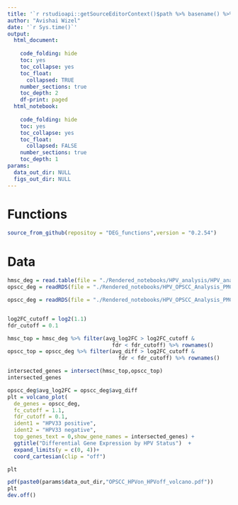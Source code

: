 ```yaml
---
title: '`r rstudioapi::getSourceEditorContext()$path %>% basename() %>% gsub(pattern = "\\.Rmd",replacement = "")`' 
author: "Avishai Wizel"
date: '`r Sys.time()`'
output: 
  html_document: 
    
    code_folding: hide
    toc: yes
    toc_collapse: yes
    toc_float: 
      collapsed: TRUE
    number_sections: true
    toc_depth: 2
    df-print: paged
  html_notebook: 
    
    code_folding: hide
    toc: yes
    toc_collapse: yes
    toc_float: 
      collapsed: FALSE
    number_sections: true
    toc_depth: 1
params:
  data_out_dir: NULL
  figs_out_dir: NULL
---
```




# Functions

```r
source_from_github(repositoy = "DEG_functions",version = "0.2.54")

```

# Data

```r
hmsc_deg = read.table(file = "./Rendered_notebooks/HPV_analysis/HPV_analysis_2024_11_13/hpv_deg_df.csv",row.names = 1)
opscc_deg = readRDS(file = "./Rendered_notebooks/HPV_OPSCC_Analysis_PMC10191634/02_findDEG/02_findDEG_logFC_2024_11_13/opscc_deg_5Kvargenes.rds")

opscc_deg = readRDS(file = "./Rendered_notebooks/HPV_OPSCC_Analysis_PMC10191634/02_findDEG/opscc_deg_5Kvargenes.rds")


log2FC_cutoff = log2(1.1)
fdr_cutoff = 0.1

hmsc_top = hmsc_deg %>% filter(avg_log2FC > log2FC_cutoff &
                                 fdr < fdr_cutoff) %>% rownames()
opscc_top = opscc_deg %>% filter(avg_diff > log2FC_cutoff &
                                   fdr < fdr_cutoff) %>% rownames()

intersected_genes = intersect(hmsc_top,opscc_top)
intersected_genes
```


```r
opscc_deg$avg_log2FC = opscc_deg$avg_diff
plt = volcano_plot(
  de_genes = opscc_deg,
  fc_cutoff = 1.1,
  fdr_cutoff = 0.1,
  ident1 = "HPV33 positive",
  ident2 = "HPV33 negative",
  top_genes_text = 0,show_gene_names = intersected_genes) +
  ggtitle("Differential Gene Expression by HPV Status")  + 
  expand_limits(y = c(0, 4))+
  coord_cartesian(clip = "off")

plt
```
```r
pdf(paste0(params$data_out_dir,"OPSCC_HPVon_HPVoff_volcano.pdf"))
plt
dev.off()
```

